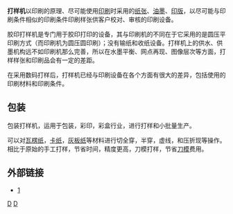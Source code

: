 '''打样机'''以印刷的原理、尽可能使用[[印刷|印刷]]时采用的[[纸张|纸张]]、[[油墨|油墨]]、[[印版|印版]]，以尽可能与印刷条件相似的印刷条件印刷样张供客户校对、审核的印刷设备。

胶印打样机是专门用于胶印打印的设备，其与印刷机的不同在于它采用的是圆压平印刷方式（而印刷机为圆压圆印刷）；没有输纸和收纸设备。打样机上的供水、供墨机构远不如印刷机那么完善，所以在水墨平衡、网点再现、图像层次等方面，打样样张和印刷品会有一定的差距。

在采用数码打样后，打样机已经与印刷设备在各个方面有很大的差异，包括使用的印刷材料和印刷条件。

==包装==
包装打样机，运用于包装，彩印，彩盒行业，进行打样和小批量生产。 

可以对[[瓦楞纸|瓦楞纸]]，[[卡纸|卡纸]]，[[灰板纸|灰板纸]]等材料进行切全穿，半穿，虚线，和压折现等操作。
相比于原始的手工打样，节省时间，精度更高，刀模打样，节省[[刀模|刀模]]费用。 

==外部链接 ==
*[http://www.cutcnccam.com/product-show-2011610104320.shtml/包装打样机] {{Wayback|url=http://www.cutcnccam.com/product-show-2011610104320.shtml/%E5%8C%85%E8%A3%85%E6%89%93%E6%A0%B7%E6%9C%BA |date=20190913195048 }}

[[Category:印刷|D]]
[[Category:包装|D]]